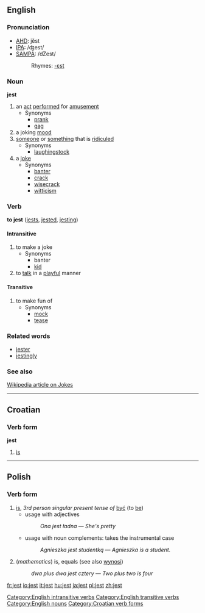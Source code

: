 ==English==
===Pronunciation===
*[[w:AHD|AHD]]: jĕst
*[[w:IPA|IPA]]: /ʤest/
*[[w:SAMPA|SAMPA]]: /dZest/
*:Rhymes: [[Rhymes:English:-ɛst|-ɛst]]

===Noun===
'''jest'''

# an [[act]] [[perform]]ed for [[amusement]]
#* Synonyms
#** [[prank]]
#** [[gag]]
# a joking [[mood]]
# [[someone]] or [[something]] that is [[ridicule]]d
#* Synonyms
#** [[laughingstock]]
# a [[joke]]
#* Synonyms
#** [[banter]]
#** [[crack]]
#** [[wisecrack]]
#** [[witticism]]

===Verb===
'''to jest''' ([[jests]], [[jested]], [[jesting]])

====Intransitive====
# to make a joke
#* Synonyms
#** banter
#** [[kid]]
# to [[talk]] in a [[playful]] manner

====Transitive====
# to make fun of
#* Synonyms
#** [[mock]]
#** [[tease]]

===Related words===
* [[jester]]
* [[jestingly]]

===See also===
[http://en.wikipedia.org/wiki/Jest Wikipedia article on Jokes]

[[Category:English intransitive verbs]]
[[Category:English transitive verbs]]
[[Category:English nouns]]

----

==Croatian==
===Verb form===
'''jest'''

# [[is]]

[[Category:Croatian verb forms]]

----

==Polish==
===Verb form===
# [[is]], ''3rd person singular present tense of'' [[być]] (to [[be]])
#* usage with adjectives
#*: ''Ona jest ładna'' &mdash; ''She's pretty''
#* usage with noun complements: takes the instrumental case 
#*: ''Agnieszka jest studentką'' &mdash; ''Agnieszka is a student.''
# (''mathematics'') is, equals (see also [[wynosi]])
#: ''dwa plus dwa jest cztery'' &mdash; ''Two plus two is four''

[[fr:jest]]
[[io:jest]]
[[it:jest]]
[[hu:jest]]
[[ja:jest]]
[[pl:jest]]
[[zh:jest]]
